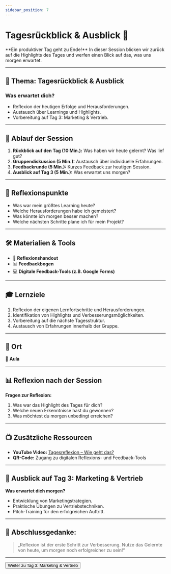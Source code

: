 ```yaml
---
sidebar_position: 7
---
```


# Tagesrückblick & Ausblick 🔄

<Admonition type="info" icon="📅">
  **Ein produktiver Tag geht zu Ende!**  
  In dieser Session blicken wir zurück auf die Highlights des Tages und werfen einen Blick auf das, was uns morgen erwartet.
</Admonition>

---

## 🎯 **Thema:** Tagesrückblick & Ausblick

### **Was erwartet dich?**
- Reflexion der heutigen Erfolge und Herausforderungen.  
- Austausch über Learnings und Highlights.  
- Vorbereitung auf Tag 3: Marketing & Vertrieb.  

---

## 📝 **Ablauf der Session**

1. **Rückblick auf den Tag (10 Min.):** Was haben wir heute gelernt? Was lief gut?  
2. **Gruppendiskussion (5 Min.):** Austausch über individuelle Erfahrungen.  
3. **Feedbackrunde (5 Min.):** Kurzes Feedback zur heutigen Session.  
4. **Ausblick auf Tag 3 (5 Min.):** Was erwartet uns morgen?  

---

## 🧠 **Reflexionspunkte**

- Was war mein größtes Learning heute?  
- Welche Herausforderungen habe ich gemeistert?  
- Was könnte ich morgen besser machen?  
- Welche nächsten Schritte plane ich für mein Projekt?  

---

## 🛠️ **Materialien & Tools**

- 📝 **Reflexionshandout**  
- 📊 **Feedbackbogen**  
- 💻 **Digitale Feedback-Tools (z.B. Google Forms)**  

---

## 🎓 **Lernziele**

1. Reflexion der eigenen Lernfortschritte und Herausforderungen.  
2. Identifikation von Highlights und Verbesserungsmöglichkeiten.  
3. Vorbereitung auf die nächste Tagesstruktur.  
4. Austausch von Erfahrungen innerhalb der Gruppe.  


---

## 📍 **Ort**

📍 **Aula**  

---

## 📊 **Reflexion nach der Session**

**Fragen zur Reflexion:**  
1. Was war das Highlight des Tages für dich?  
2. Welche neuen Erkenntnisse hast du gewonnen?  
3. Was möchtest du morgen unbedingt erreichen?  

---

## 📺 **Zusätzliche Ressourcen**

- **YouTube Video:** [Tagesreflexion – Wie geht das?](https://www.youtube.com/watch?v=example)  
- **QR-Code:** Zugang zu digitalen Reflexions- und Feedback-Tools  

---

## 🚀 **Ausblick auf Tag 3: Marketing & Vertrieb**

**Was erwartet dich morgen?**  
- Entwicklung von Marketingstrategien.  
- Praktische Übungen zu Vertriebstechniken.  
- Pitch-Training für den erfolgreichen Auftritt.  

---

## 📝 **Abschlussgedanke:**

> „Reflexion ist der erste Schritt zur Verbesserung. Nutze das Gelernte von heute, um morgen noch erfolgreicher zu sein!“

---

<Button destination="/roadmap/docs/startup-basics/yfn-school/day3/overview">
  Weiter zu Tag 3: Marketing & Vertrieb
</Button>